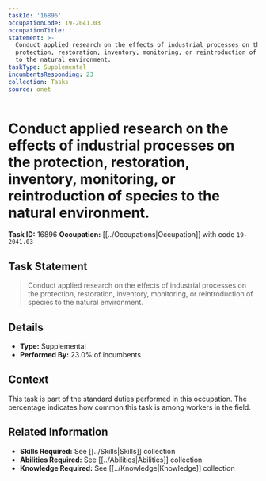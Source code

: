 ```yaml
---
taskId: '16896'
occupationCode: 19-2041.03
occupationTitle: ''
statement: >-
  Conduct applied research on the effects of industrial processes on the
  protection, restoration, inventory, monitoring, or reintroduction of species
  to the natural environment.
taskType: Supplemental
incumbentsResponding: 23
collection: Tasks
source: onet
---
```

# Conduct applied research on the effects of industrial processes on the protection, restoration, inventory, monitoring, or reintroduction of species to the natural environment.

**Task ID:** 16896
**Occupation:** [[../Occupations|Occupation]] with code `19-2041.03`

## Task Statement

> Conduct applied research on the effects of industrial processes on the protection, restoration, inventory, monitoring, or reintroduction of species to the natural environment.

## Details

- **Type:** Supplemental
- **Performed By:** 23.0% of incumbents

## Context

This task is part of the standard duties performed in this occupation. The percentage indicates how common this task is among workers in the field.

## Related Information

- **Skills Required:** See [[../Skills|Skills]] collection
- **Abilities Required:** See [[../Abilities|Abilities]] collection
- **Knowledge Required:** See [[../Knowledge|Knowledge]] collection
